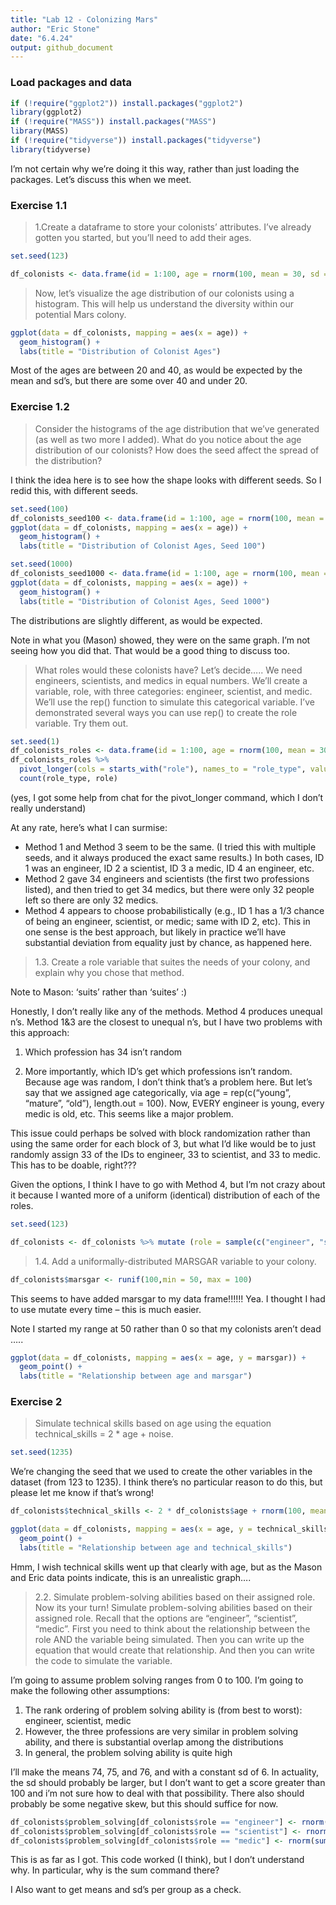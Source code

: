 ```yaml
---
title: "Lab 12 - Colonizing Mars"
author: "Eric Stone"
date: "6.4.24"
output: github_document
---
```


### Load packages and data

```r
if (!require("ggplot2")) install.packages("ggplot2")
library(ggplot2)
if (!require("MASS")) install.packages("MASS")
library(MASS)
if (!require("tidyverse")) install.packages("tidyverse")
library(tidyverse)
```

I'm not certain why we're doing it this way, rather than just loading the packages. Let's discuss this when we meet.

### Exercise 1.1

> 1.Create a dataframe to store your colonists’ attributes. I’ve already gotten you started, but you’ll need to add their ages.

```r
set.seed(123)
```

```r
df_colonists <- data.frame(id = 1:100, age = rnorm(100, mean = 30, sd = 5))
```

> Now, let’s visualize the age distribution of our colonists using a histogram. This will help us understand the diversity within our potential Mars colony.

```r
ggplot(data = df_colonists, mapping = aes(x = age)) +
  geom_histogram() +
  labs(title = "Distribution of Colonist Ages")
```

Most of the ages are between 20 and 40, as would be expected by the mean and sd's, but there are some over 40 and under 20.


### Exercise 1.2

> Consider the histograms of the age distribution that we’ve generated (as well as two more I added). What do you notice about the age distribution of our colonists? How does the seed affect the spread of the distribution?

I think the idea here is to see how the shape looks with different seeds.  So I redid this, with different seeds. 

```r
set.seed(100)
df_colonists_seed100 <- data.frame(id = 1:100, age = rnorm(100, mean = 30, sd = 5))
ggplot(data = df_colonists, mapping = aes(x = age)) +
  geom_histogram() +
  labs(title = "Distribution of Colonist Ages, Seed 100")
```

```r
set.seed(1000)
df_colonists_seed1000 <- data.frame(id = 1:100, age = rnorm(100, mean = 30, sd = 5))
ggplot(data = df_colonists, mapping = aes(x = age)) +
  geom_histogram() +
  labs(title = "Distribution of Colonist Ages, Seed 1000")
```

The distributions are slightly different, as would be expected. 

Note in what you (Mason) showed, they were on the same graph. I'm not seeing how you did that. That would be a good thing to discuss too.


> What roles would these colonists have? Let’s decide….. We need engineers, scientists, and medics in equal numbers. We’ll create a variable, role, with three categories: engineer, scientist, and medic. We’ll use the rep() function to simulate this categorical variable. I’ve demonstrated several ways you can use rep() to create the role variable. Try them out.

```r
set.seed(1)
df_colonists_roles <- data.frame(id = 1:100, age = rnorm(100, mean = 30, sd = 5), role1 = rep(c("engineer", "scientist", "medic"), length.out = 100), role2 = rep(c("engineer", "scientist", "medic"), each = 34, length.out = 100), role3 = rep(c("engineer", "scientist", "medic"), times = c(33, 33, 33), length.out = 100), role4 = sample(c("engineer", "scientist", "medic"), replace = TRUE, size = 100, prob = c(1,1,1)) ) 
df_colonists_roles %>%
  pivot_longer(cols = starts_with("role"), names_to = "role_type", values_to = "role") %>%
  count(role_type, role)
```

(yes, I got some help from chat for the pivot_longer command, which I don't really understand)

At any rate, here's what I can surmise:

* Method 1 and Method 3 seem to be the same. (I tried this with multiple seeds, and it always produced the exact same results.) In both cases, ID 1 was an engineer, ID 2 a scientist, ID 3 a medic, ID 4 an engineer, etc.
* Method 2 gave 34 engineers and scientists (the first two professions listed), and then tried to get 34 medics, but there were only 32 people left so there are only 32 medics.
* Method 4 appears to choose probabilistically (e.g., ID 1 has a 1/3 chance of being an engineer, scientist, or medic; same with ID 2, etc). This in one sense is the best approach, but likely in practice we'll have substantial deviation from equality just by chance, as happened here.

> 1.3. Create a role variable that suites the needs of your colony, and explain why you chose that method.

Note to Mason:  'suits' rather than 'suites' :)

Honestly, I don't really like any of the methods.  Method 4 produces unequal n's.  Method 1&3 are the closest to unequal n's, but I have two problems with this approach:

1) Which profession has 34 isn't random

2) More importantly, which ID's get which professions isn't random. Because age was random, I don't think that's a problem here. But let's say that we assigned age categorically, via age = rep(c("young", "mature", "old"), length.out = 100).  Now, EVERY engineer is young, every medic is old, etc. This seems like a major problem.  

This issue could perhaps be solved with block randomization rather than using the same order for each block of 3, but what I'd like would be to just randomly assign 33 of the IDs to engineer, 33 to scientist, and 33 to medic. This has to be doable, right???

Given the options, I think I have to go with Method 4, but I'm not crazy about it because I wanted more of a uniform (identical) distribution of each of the roles.


```r
set.seed(123)
```

```r
df_colonists <- df_colonists %>% mutate (role = sample(c("engineer", "scientist", "medic"), replace = TRUE, size = 100, prob = c(1,1,1)) )
```

> 1.4. Add a uniformally-distributed MARSGAR variable to your colony.

```r
df_colonists$marsgar <- runif(100,min = 50, max = 100)
```

This seems to have added marsgar to my data frame!!!!!! Yea. I thought I had to use mutate every time -- this is much easier.

Note I started my range at 50 rather than 0 so that my colonists aren't dead .....

```r
ggplot(data = df_colonists, mapping = aes(x = age, y = marsgar)) +
  geom_point() +
  labs(title = "Relationship between age and marsgar")
```



### Exercise 2

> Simulate technical skills based on age using the equation technical_skills = 2 * age + noise.

```r
set.seed(1235)
```

We're changing the seed that we used to create the other variables in the dataset (from 123 to 1235). I think there's no particular reason to do this, but please let me know if that's wrong!

```r
df_colonists$technical_skills <- 2 * df_colonists$age + rnorm(100, mean = 0, sd = 1)
```

```r
ggplot(data = df_colonists, mapping = aes(x = age, y = technical_skills)) +
  geom_point() +
  labs(title = "Relationship between age and technical_skills")
```

Hmm, I wish technical skills went up that clearly with age, but as the Mason and Eric data points indicate, this is an unrealistic graph....

> 2.2. Simulate problem-solving abilities based on their assigned role.
Now its your turn! Simulate problem-solving abilities based on their assigned role. Recall that the options are “engineer”, “scientist”, “medic”. First you need to think about the relationship between the role AND the variable being simulated. Then you can write up the equation that would create that relationship. And then you can write the code to simulate the variable.

I'm going to assume problem solving ranges from 0 to 100.  I'm going to make the following other assumptions:

1) The rank ordering of problem solving ability is (from best to worst): engineer, scientist, medic
2) However, the three professions are very similar in problem solving ability, and there is substantial overlap among the distributions
3) In general, the problem solving ability is quite high

I'll make the means 74, 75, and 76, and with a constant sd of 6. In actuality, the sd should probably be larger, but I don't want to get a score greater than 100 and i'm not sure how to deal with that possibility. There also should probably be some negative skew, but this should suffice for now.

```r
df_colonists$problem_solving[df_colonists$role == "engineer"] <- rnorm(sum(df_colonists$role == "engineer"), mean = 76, sd = 6)
df_colonists$problem_solving[df_colonists$role == "scientist"] <- rnorm(sum(df_colonists$role == "scientist"), mean = 75, sd = 6)
df_colonists$problem_solving[df_colonists$role == "medic"] <- rnorm(sum(df_colonists$role == "medic"), mean = 74, sd = 6)
```

This is as far as I got. This code worked (I think), but I don't understand why.  In particular, why is the sum command there?

I Also want to get means and sd's per group as a check.


